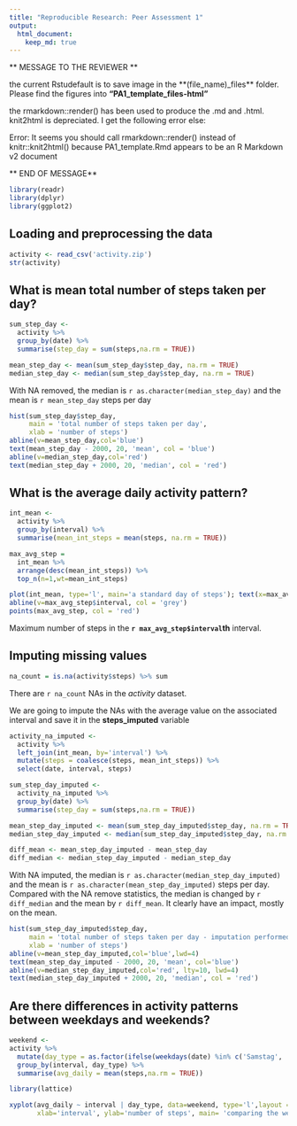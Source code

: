 ```yaml
---
title: "Reproducible Research: Peer Assessment 1"
output: 
  html_document:
    keep_md: true
---
```


** MESSAGE TO THE REVIEWER **

the current Rstudefault is to save image in the **(file_name)_files** folder.
Please find the figures into **"PA1_template_files\figure-html"**

the rmarkdown::render() has been used to produce the .md and .html. knit2html is
depreciated. I get the following error else:

Error: It seems you should call rmarkdown::render() instead of knitr::knit2html() because PA1_template.Rmd appears to be an R Markdown v2 document

** END OF MESSAGE**



```r
library(readr)
library(dplyr)
library(ggplot2)
```

## Loading and preprocessing the data
```r
activity <- read_csv('activity.zip')
str(activity)
```


## What is mean total number of steps taken per day?

```r
sum_step_day <-
  activity %>% 
  group_by(date) %>% 
  summarise(step_day = sum(steps,na.rm = TRUE))

mean_step_day <- mean(sum_step_day$step_day, na.rm = TRUE)
median_step_day <- median(sum_step_day$step_day, na.rm = TRUE)
```

With NA removed, the median is `r as.character(median_step_day)` and the mean is `r mean_step_day` steps per day

```r

hist(sum_step_day$step_day, 
     main = 'total number of steps taken per day',
     xlab = 'number of steps')
abline(v=mean_step_day,col='blue')
text(mean_step_day - 2000, 20, 'mean', col = 'blue')
abline(v=median_step_day,col='red')
text(median_step_day + 2000, 20, 'median', col = 'red')

```

## What is the average daily activity pattern?

```r

int_mean <-
  activity %>% 
  group_by(interval) %>% 
  summarise(mean_int_steps = mean(steps, na.rm = TRUE))

max_avg_step = 
  int_mean %>% 
  arrange(desc(mean_int_steps)) %>% 
  top_n(n=1,wt=mean_int_steps)

plot(int_mean, type='l', main='a standard day of steps'); text(x=max_avg_step$interval, y=0, as.character(max_avg_step$interval), col='red');
abline(v=max_avg_step$interval, col = 'grey')
points(max_avg_step, col = 'red')

```

Maximum number of steps in the **`r max_avg_step$interval`th** interval.


## Imputing missing values

```r
na_count = is.na(activity$steps) %>% sum
```

There are `r na_count` NAs in the *activity* dataset.

We are going to impute the NAs with the average value on the associated interval and save it in the **steps_imputed** variable

```r
activity_na_imputed <-
  activity %>%
  left_join(int_mean, by='interval') %>% 
  mutate(steps = coalesce(steps, mean_int_steps)) %>% 
  select(date, interval, steps)

```

```r

sum_step_day_imputed <-
  activity_na_imputed %>% 
  group_by(date) %>% 
  summarise(step_day = sum(steps,na.rm = TRUE))

mean_step_day_imputed <- mean(sum_step_day_imputed$step_day, na.rm = TRUE)
median_step_day_imputed <- median(sum_step_day_imputed$step_day, na.rm = TRUE)

diff_mean <- mean_step_day_imputed - mean_step_day
diff_median <- median_step_day_imputed - median_step_day
```

With NA imputed, the median is `r as.character(median_step_day_imputed)` and the mean is `r as.character(mean_step_day_imputed)` steps per day.
Compared with the NA remove statistics, the median is changed by `r diff_median` and the mean by `r diff_mean`.
It clearly have an impact, mostly on the mean.


```r
hist(sum_step_day_imputed$step_day, 
     main = 'total number of steps taken per day - imputation performed',
     xlab = 'number of steps')
abline(v=mean_step_day_imputed,col='blue',lwd=4)
text(mean_step_day_imputed - 2000, 20, 'mean', col='blue')
abline(v=median_step_day_imputed,col='red', lty=10, lwd=4)
text(median_step_day_imputed + 2000, 20, 'median', col = 'red')

```


## Are there differences in activity patterns between weekdays and weekends?


```r

weekend <-
activity %>% 
  mutate(day_type = as.factor(ifelse(weekdays(date) %in% c('Samstag', 'Sonntag'), 'weekend', 'weekday'))) %>% 
  group_by(interval, day_type) %>% 
  summarise(avg_daily = mean(steps,na.rm = TRUE))

library(lattice)

xyplot(avg_daily ~ interval | day_type, data=weekend, type='l',layout = c(1,2),
       xlab='interval', ylab='number of steps', main= 'comparing the weekends and weekdays')


```

